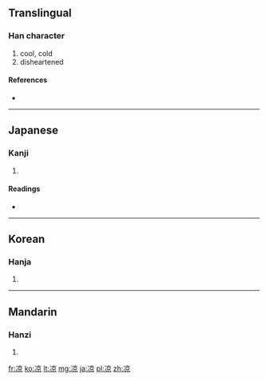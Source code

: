 {{also|涼}}
==Translingual==
{{stroke order|strokes=10}}

===Han character===
{{Han char|rn=15|rad=冫|as=08|sn=10|four=|canj=戈一卜口火 (IMYRF)}}

# cool, cold
# disheartened

====References====
* {{Han ref|kx=0132.410|dkj=01665|dj=0296.290|hdz=10299.090|uh=51C9|ud=20937}}

----

==Japanese==

===Kanji===
{{ja-kanji|grade=|rs=冫08}}

# {{defn|lang=ja|sort=冫08}}

====Readings====
* {{ja-readings|on=[[りょう]] (ryō)|kun=[[すずしい]] (suzushii)}}

----

==Korean==

===Hanja===
{{ko-hanja|hangeul=량|rv=ryang|mr=ryang}}

# {{defn|lang=ko|sort=冫08}}

----

==Mandarin==

===Hanzi===
{{cmn-hanzi|tra=涼|pin=[[liáng]] ([[liang2]])|wg=liang<sup>2</sup>}}

# {{defn|lang=cmn|sort=冫08}}

[[fr:凉]]
[[ko:凉]]
[[lt:凉]]
[[mg:凉]]
[[ja:凉]]
[[pl:凉]]
[[zh:凉]]